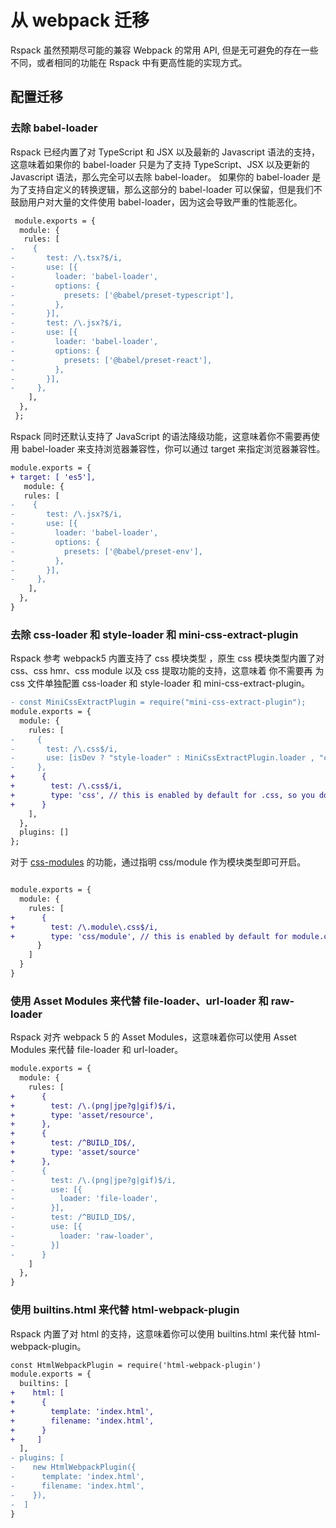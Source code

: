 # 从 webpack 迁移

Rspack 虽然预期尽可能的兼容 Webpack 的常用 API, 但是无可避免的存在一些不同，或者相同的功能在 Rspack 中有更高性能的实现方式。

## 配置迁移

### 去除 babel-loader

Rspack 已经内置了对 TypeScript 和 JSX 以及最新的 Javascript 语法的支持，这意味着如果你的 babel-loader 只是为了支持 TypeScript、JSX 以及更新的 Javascript 语法，那么完全可以去除 babel-loader。
如果你的 babel-loader 是为了支持自定义的转换逻辑，那么这部分的 babel-loader 可以保留，但是我们不鼓励用户对大量的文件使用 babel-loader，因为这会导致严重的性能恶化。

```diff
 module.exports = {
  module: {
   rules: [
-    {
-       test: /\.tsx?$/i,
-       use: [{
-         loader: 'babel-loader',
-         options: {
-           presets: ['@babel/preset-typescript'],
-         },
-       }],
-       test: /\.jsx?$/i,
-       use: [{
-         loader: 'babel-loader',
-         options: {
-           presets: ['@babel/preset-react'],
-         },
-       }],
-     },
    ],
  },
 };
```

Rspack 同时还默认支持了 JavaScript 的语法降级功能，这意味着你不需要再使用 babel-loader 来支持浏览器兼容性，你可以通过 target 来指定浏览器兼容性。

```diff
module.exports = {
+ target: [ 'es5'],
   module: {
   rules: [
-    {
-       test: /\.jsx?$/i,
-       use: [{
-         loader: 'babel-loader',
-         options: {
-           presets: ['@babel/preset-env'],
-         },
-       }],
-     },
    ],
  },
}
```

### 去除 css-loader 和 style-loader 和 mini-css-extract-plugin

Rspack 参考 webpack5 内置支持了 css 模块类型 ，原生 css 模块类型内置了对 css、css hmr、css module 以及 css 提取功能的支持，这意味着 你不需要再 为 css 文件单独配置 css-loader 和 style-loader 和 mini-css-extract-plugin。

```diff
- const MiniCssExtractPlugin = require("mini-css-extract-plugin");
module.exports = {
  module: {
    rules: [
-     {
-       test: /\.css$/i,
-       use: [isDev ? "style-loader" : MiniCssExtractPlugin.loader , "css-loader"],
-     },
+      {
+        test: /\.css$/i,
+        type: 'css', // this is enabled by default for .css, so you don't need to specify it
+      }
    ],
  },
  plugins: []
};
```

对于 [css-modules](https://github.com/css-modules/css-modules) 的功能，通过指明 css/module 作为模块类型即可开启。

```diff

module.exports = {
  module: {
    rules: [
+      {
+        test: /\.module\.css$/i,
+        type: 'css/module', // this is enabled by default for module.css, so you don't need to specify it
      }
    ]
  }
}
```

### 使用 Asset Modules 来代替 file-loader、url-loader 和 raw-loader

Rspack 对齐 webpack 5 的 Asset Modules，这意味着你可以使用 Asset Modules 来代替 file-loader 和 url-loader。

```diff
module.exports = {
  module: {
    rules: [
+      {
+        test: /\.(png|jpe?g|gif)$/i,
+        type: 'asset/resource',
+      },
+      {
+        test: /^BUILD_ID$/,
+        type: 'asset/source'
+      },
-      {
-        test: /\.(png|jpe?g|gif)$/i,
-        use: [{
-          loader: 'file-loader',
-        }],
-        test: /^BUILD_ID$/,
-        use: [{
-          loader: 'raw-loader',
-        }]
-      }
    ]
  },
}
```

### 使用 builtins.html 来代替 html-webpack-plugin

Rspack 内置了对 html 的支持，这意味着你可以使用 builtins.html 来代替 html-webpack-plugin。

```diff
const HtmlWebpackPlugin = require('html-webpack-plugin')
module.exports = {
  builtins: [
+    html: [
+      {
+        template: 'index.html',
+        filename: 'index.html',
+      }
+     ]
  ],
- plugins: [
-    new HtmlWebpackPlugin({
-      template: 'index.html',
-      filename: 'index.html',
-    }),
-  ]
}
```
